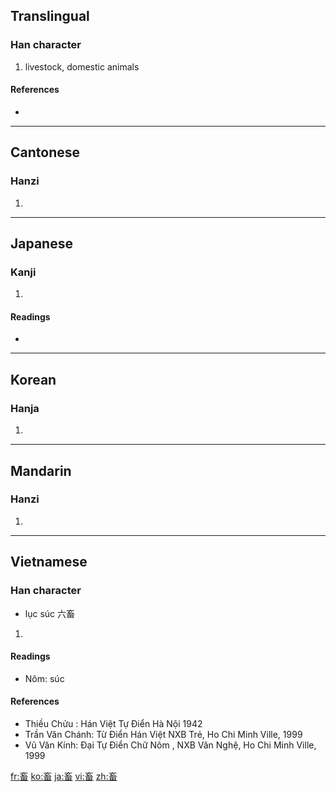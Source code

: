 ==Translingual==

===Han character===
{{Han char|rn=102|rad=田|as=05|sn=10|four=0060<sub>3</sub>|canj=卜女戈田 (YVIW)}}

# livestock, domestic animals

====References====
* {{Han ref|kx=0761.120|dkj=21814|dj=1171.050|hdz=42538.040|uh=755C|ud=30044|bh=AF62|bd=44898}}

----

==Cantonese==

===Hanzi===
{{yue-hanzi|jyut=|y=chuk1}}

# {{defn|Cantonese|sort=田05}}

----

==Japanese==

===Kanji===
{{ja-kanji|grade=c|rs=田05}}

# {{defn|Japanese|sort=田05}}

====Readings====
* {{ja-readings|on=[[ちく]] (chiku), [[きく]] (kiku), [[きゅう]] (kyū)|kun=[[たくわえる]] (takuwaeru), [[やしなう]] (yashinau), [[かう]] (kau)}}

----

==Korean==

===Hanja===
{{ko-hanja|hangeul=[[축]], [[휵]]|eumhun=|rv=chuk, hyuk|mr=ch'uk, hyuk|y=chwuk, hyuk}}

# {{defn|Korean|sort=田05}}

----

==Mandarin==

===Hanzi===
{{cmn-hanzi|pin=[[chù]] ([[chu4]])|wg=ch'u<sup>4</sup>}}

# {{defn|Mandarin|sort=田05}}

----

==Vietnamese==

===Han character===
{{vi-hantu|súc, húc|rs=田05}}
* lục súc 六畜

# {{defn|Vietnamese|sort=田05}}

====Readings====
* Nôm: súc

====References====
* Thiều Chửu : Hán Việt Tự Điển  Hà Nội 1942
* Trần Văn Chánh: Từ Điển Hán Việt NXB Trẻ, Ho Chi Minh Ville, 1999
* Vũ Văn Kính: Đại Tự Điển Chữ Nôm , NXB Văn Nghệ, Ho Chi Minh Ville, 1999

[[fr:畜]]
[[ko:畜]]
[[ja:畜]]
[[vi:畜]]
[[zh:畜]]